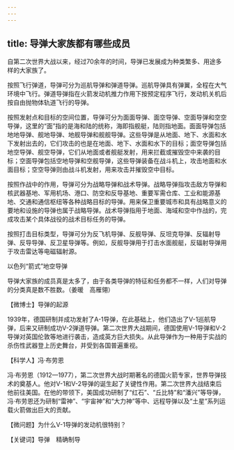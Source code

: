 ```yaml
---
---
---
```

title: 导弹大家族都有哪些成员
---




自第二次世界大战以来，经过70余年的时间，导弹已发展成为种类繁多、用途多样的大家族了。

按照飞行弹道，导弹可分为巡航导弹和弹道导弹。巡航导弹具有弹翼，全程在大气环境中飞行。弹道导弹指在火箭发动机推力作用下按预定程序飞行，发动机关机后按自由抛物体轨道飞行的导弹。

按照发射点和目标的空间位置，导弹可分为面面导弹、面空导弹、空面导弹和空空导弹，这里的“面”指的是海和陆的统称，海即指舰艇，陆则指地面。面面导弹包括地地导弹、舰地导弹、地舰导弹和舰舰导弹。这些导弹是从地面、地下、水面和水下发射出去的，它们攻击的也是在地面、地下、水面和水下的目标；面空导弹包括地空导弹、舰空导弹，它们从地面或者舰艇发射，用来拦截或摧毁空中来袭的目标；空面导弹包括空地导弹和空舰导弹，这些导弹装备在战斗机上，攻击地面和水面目标；空空导弹则由战斗机发射，用来攻击并摧毁空中目标。

按照作战中的作用，导弹可分为战略导弹和战术导弹。战略导弹指攻击敌方导弹和核武器基地、军用机场、港口、防空和反导基地、重要军需仓库、工业和能源基地、交通和通信枢纽等各种战略目标的导弹。用来保卫重要城市和具有战略意义的要地和设施的导弹也属于战略导弹。战术导弹指用于地面、海域和空中作战的，完成攻击某个具体战役的战术目标任务的导弹。

按照打击目标类型，导弹可分为反飞机导弹、反舰导弹、反坦克导弹、反辐射导弹、反导导弹、反卫星导弹等。例如，反舰导弹用于打击水面舰艇，反辐射导弹用于攻击雷达等电磁辐射源。

以色列“箭式”地空导弹



导弹大家族的成员真是太多了，由于各类导弹的特征和任务都不一样，人们对导弹的分类真是数不胜数。（姜暖　高雁翎）





【微博士】导弹的起源

1939年，德国研制并成功发射了A-1导弹，在此基础上，他们造出了V-1巡航导弹，后来又研制成功V-2弹道导弹。第二次世界大战期间，德国使用V-1导弹和V-2导弹对英国伦敦等地进行袭击，造成英方巨大损失。从此导弹作为一种用于实战的杀伤性武器登上历史舞台，并受到各国普遍重视。

【科学人】冯·布劳恩



冯·布劳恩（1912—1977），第二次世界大战时期著名的德国火箭专家，世界导弹技术的奠基人。他对V-1和V-2导弹的诞生起了关键性作用。第二次世界大战结束后他前往美国。在他的带领下，美国成功研制了“红石”、“丘比特”和“潘兴”等导弹，冯·布劳恩还为研制“雷神”、“宇宙神”和“大力神”等中、远程导弹以及“土星”系列运载火箭做出巨大的贡献。

【微问题】为什么V-1导弹的发动机很特别？

【关键词】导弹　精确制导